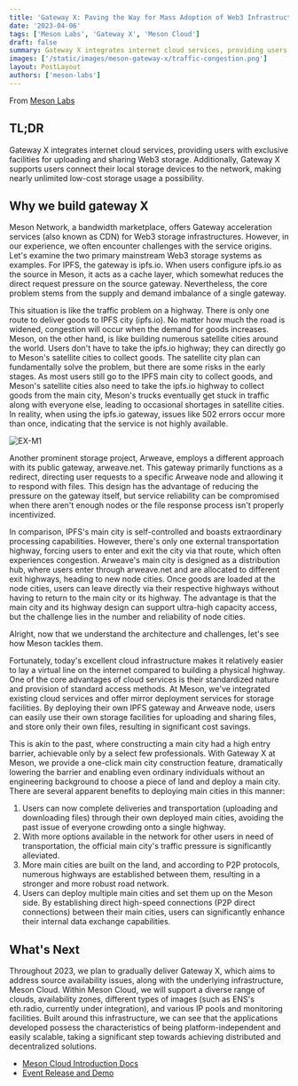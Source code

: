 ```yaml
---
title: 'Gateway X: Paving the Way for Mass Adoption of Web3 Infrastructure'
date: '2023-04-06'
tags: ['Meson Labs', 'Gateway X', 'Meson Cloud']
draft: false
summary: Gateway X integrates internet cloud services, providing users with exclusive facilities for uploading and sharing Web3 storage. Additionally, Gateway X supports users connect their local storage devices to the network, making nearly unlimited low-cost storage usage a possibility.
images: ['/static/images/meson-gateway-x/traffic-congestion.png']
layout: PostLayout
authors: ['meson-labs']
---
```


From [Meson Labs](https://blog.meson.network/)

## TL;DR

Gateway X integrates internet cloud services, providing users with exclusive facilities for uploading and sharing Web3 storage. Additionally, Gateway X supports users connect their local storage devices to the network, making nearly unlimited low-cost storage usage a possibility.

## Why we build gateway X

Meson Network, a bandwidth marketplace, offers Gateway acceleration services (also known as CDN) for Web3 storage infrastructures. However, in our experience, we often encounter challenges with the service origins. Let's examine the two primary mainstream Web3 storage systems as examples. For IPFS, the gateway is ipfs.io. When users configure ipfs.io as the source in Meson, it acts as a cache layer, which somewhat reduces the direct request pressure on the source gateway. Nevertheless, the core problem stems from the supply and demand imbalance of a single gateway.

This situation is like the traffic problem on a highway. There is only one route to deliver goods to IPFS city (ipfs.io). No matter how much the road is widened, congestion will occur when the demand for goods increases. Meson, on the other hand, is like building numerous satellite cities around the world. Users don't have to take the ipfs.io highway; they can directly go to Meson's satellite cities to collect goods. The satellite city plan can fundamentally solve the problem, but there are some risks in the early stages. As most users still go to the IPFS main city to collect goods, and Meson's satellite cities also need to take the ipfs.io highway to collect goods from the main city, Meson's trucks eventually get stuck in traffic along with everyone else, leading to occasional shortages in satellite cities. In reality, when using the ipfs.io gateway, issues like 502 errors occur more than once, indicating that the service is not highly available.

![EX-M1](/static/images/meson-gateway-x/traffic-congestion.png)

Another prominent storage project, Arweave, employs a different approach with its public gateway, arweave.net. This gateway primarily functions as a redirect, directing user requests to a specific Arweave node and allowing it to respond with files. This design has the advantage of reducing the pressure on the gateway itself, but service reliability can be compromised when there aren't enough nodes or the file response process isn't properly incentivized.

In comparison, IPFS's main city is self-controlled and boasts extraordinary processing capabilities. However, there's only one external transportation highway, forcing users to enter and exit the city via that route, which often experiences congestion. Arweave's main city is designed as a distribution hub, where users enter through arweave.net and are allocated to different exit highways, heading to new node cities. Once goods are loaded at the node cities, users can leave directly via their respective highways without having to return to the main city or its highway. The advantage is that the main city and its highway design can support ultra-high capacity access, but the challenge lies in the number and reliability of node cities.

Alright, now that we understand the architecture and challenges, let's see how Meson tackles them.

Fortunately, today's excellent cloud infrastructure makes it relatively easier to lay a virtual line on the internet compared to building a physical highway. One of the core advantages of cloud services is their standardized nature and provision of standard access methods. At Meson, we've integrated existing cloud services and offer mirror deployment services for storage facilities. By deploying their own IPFS gateway and Arweave node, users can easily use their own storage facilities for uploading and sharing files, and store only their own files, resulting in significant cost savings.

This is akin to the past, where constructing a main city had a high entry barrier, achievable only by a select few professionals. With Gateway X at Meson, we provide a one-click main city construction feature, dramatically lowering the barrier and enabling even ordinary individuals without an engineering background to choose a piece of land and deploy a main city. There are several apparent benefits to deploying main cities in this manner:

1. Users can now complete deliveries and transportation (uploading and downloading files) through their own deployed main cities, avoiding the past issue of everyone crowding onto a single highway.
2. With more options available in the network for other users in need of transportation, the official main city's traffic pressure is significantly alleviated.
3. More main cities are built on the land, and according to P2P protocols, numerous highways are established between them, resulting in a stronger and more robust road network.
4. Users can deploy multiple main cities and set them up on the Meson side. By establishing direct high-speed connections (P2P direct connections) between their main cities, users can significantly enhance their internal data exchange capabilities.

## What's Next

Throughout 2023, we plan to gradually deliver Gateway X, which aims to address source availability issues, along with the underlying infrastructure, Meson Cloud. Within Meson Cloud, we will support a diverse range of clouds, availability zones, different types of images (such as ENS's eth.radio, currently under integration), and various IP pools and monitoring facilities. Built around this infrastructure, we can see that the applications developed possess the characteristics of being platform-independent and easily scalable, taking a significant step towards achieving distributed and decentralized solutions.

- [Meson Cloud Introduction Docs](https://docs.meson.network/mcloud/)
- [Event Release and Demo](https://twitter.com/NetworkMeson/status/1641718258209529857)
